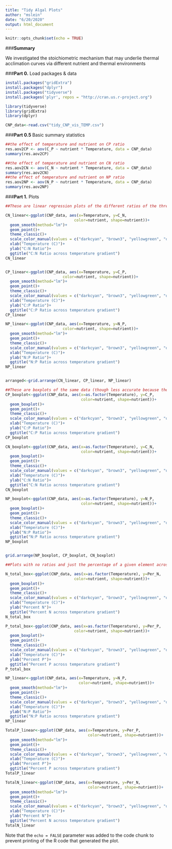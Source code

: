 ```yaml
---
title: "Tidy Algal Plots"
author: "mslein"
date: "6/20/2020"
output: html_document
---
```


```r
knitr::opts_chunk$set(echo = TRUE)
```
###**Summary**

We investigated the stoichiometric mechanism that may underlie thermal acclimation curves via different nutrient and thermal environments

###**Part 0.** Load packages & data 
```r
install.packages("gridExtra")
install.packages("dplyr")
install.packages("tidyverse")
install.packages('plyr', repos = "http://cran.us.r-project.org")

library(tidyverse)
library(gridExtra)
library(dplyr)

CNP_data<-read.csv("tidy_CNP_vis_TEMP.csv")
```
###**Part 0.5** Basic summary statistics 
```r

##the effect of temperature and nutrient on CP ratio
res.aov2CP <- aov(C_P ~ nutrient * Temperature, data = CNP_data)
summary(res.aov2CP)

##the effect of temperature and nutrient on CN ratio
res.aov2CN <- aov(C_N ~ nutrient * Temperature, data = CNP_data)
summary(res.aov2CN)
##the effect of temperature and nutrient on NP ratio
res.aov2NP <- aov(N_P ~ nutrient * Temperature, data = CNP_data)
summary(res.aov2NP)
```



###**Part 1.** Plots 
```r

##These are linear regression plots of the different ratios of the three nutrients across thermal gradient, colored by the nutrient environmen

CN_linear<-ggplot(CNP_data, aes(x=Temperature, y=C_N,
                              color=nutrient, shape=nutrient))+
  geom_smooth(method="lm")+
  geom_point()+
  theme_classic()+
  scale_color_manual(values = c("darkcyan", "brown3", "yellowgreen", "orange"))+
  xlab("Temperature (C)")+
  ylab("C:N Ratio")+
  ggtitle("C:N Ratio across temperature gradient")
CN_linear


CP_linear<-ggplot(CNP_data, aes(x=Temperature, y=C_P,
                         color=nutrient, shape=nutrient))+
  geom_smooth(method="lm")+
  geom_point()+
  theme_classic()+
  scale_color_manual(values = c("darkcyan", "brown3", "yellowgreen", "orange"))+
  xlab("Temperature (C)")+
  ylab("C:P Ratio")+
  ggtitle("C:P Ratio across temperature gradient")
CP_linear

NP_linear<-ggplot(CNP_data, aes(x=Temperature, y=N_P,
                         color=nutrient, shape=nutrient))+
  geom_smooth(method="lm")+
  geom_point()+
  theme_classic()+
  scale_color_manual(values = c("darkcyan", "brown3", "yellowgreen", "orange"))+
  xlab("Temperature (C)")+
  ylab("N:P Ratio")+
  ggtitle("N:P Ratio across temperature gradient")
NP_linear


arranged<-grid.arrange(CN_linear, CP_linear, NP_linear)

##These are boxplots of the same data (though less accurate because there are only 3 data points per treatment (tempxnutrient))
CP_boxplot<-ggplot(CNP_data, aes(x=as.factor(Temperature), y=C_P,
                                 color=nutrient, shape=nutrient))+
  geom_boxplot()+
  geom_point()+
  theme_classic()+
  scale_color_manual(values = c("darkcyan", "brown3", "yellowgreen", "orange"))+
  xlab("Temperature (C)")+
  ylab("C:P Ratio")+
  ggtitle("C:P Ratio across temperature gradient")
CP_boxplot

CN_boxplot<-ggplot(CNP_data, aes(x=as.factor(Temperature), y=C_N,
                                 color=nutrient, shape=nutrient))+
  geom_boxplot()+
  geom_point()+
  theme_classic()+
  scale_color_manual(values = c("darkcyan", "brown3", "yellowgreen", "orange"))+
  xlab("Temperature (C)")+
  ylab("C:N Ratio")+
  ggtitle("C:N Ratio across temperature gradient")
CN_boxplot

NP_boxplot<-ggplot(CNP_data, aes(x=as.factor(Temperature), y=N_P,
                                 color=nutrient, shape=nutrient))+
  geom_boxplot()+
  geom_point()+
  theme_classic()+
  scale_color_manual(values = c("darkcyan", "brown3", "yellowgreen", "orange"))+
  xlab("Temperature (C)")+
  ylab("N:P Ratio")+
  ggtitle("N:P Ratio across temperature gradient")
NP_boxplot


grid.arrange(NP_boxplot, CP_boxplot, CN_boxplot)

##Plots with no ratios and just the percentage of a given element across treatments

N_total_box<-ggplot(CNP_data, aes(x=as.factor(Temperature), y=Per_N,
                              color=nutrient, shape=nutrient))+
  geom_boxplot()+
  geom_point()+
  theme_classic()+
  scale_color_manual(values = c("darkcyan", "brown3", "yellowgreen", "orange"))+
  xlab("Temperature (C)")+
  ylab("Percent N")+
  ggtitle("Percent N across temperature gradient")
N_total_box

P_total_box<-ggplot(CNP_data, aes(x=as.factor(Temperature), y=Per_P,
                              color=nutrient, shape=nutrient))+
  geom_boxplot()+
  geom_point()+
  theme_classic()+
  scale_color_manual(values = c("darkcyan", "brown3", "yellowgreen", "orange"))+
  xlab("Temperature (C)")+
  ylab("Percent P")+
  ggtitle("Percent P across temperature gradient")
P_total_box 

NP_linear<-ggplot(CNP_data, aes(x=Temperature, y=N_P,
                                color=nutrient, shape=nutrient))+
  geom_smooth(method="lm")+
  geom_point()+
  theme_classic()+
  scale_color_manual(values = c("darkcyan", "brown3", "yellowgreen", "orange"))+
  xlab("Temperature (C)")+
  ylab("N:P Ratio")+
  ggtitle("N:P Ratio across temperature gradient")
NP_linear

TotalP_linear<-ggplot(CNP_data, aes(x=Temperature, y=Per_P,
                                    color=nutrient, shape=nutrient))+
  geom_smooth(method="lm")+
  geom_point()+
  theme_classic()+
  scale_color_manual(values = c("darkcyan", "brown3", "yellowgreen", "orange"))+
  xlab("Temperature (C)")+
  ylab("Percent P")+
  ggtitle("Percent P across temperature gradient")
TotalP_linear

TotalN_linear<-ggplot(CNP_data, aes(x=Temperature, y=Per_N,
                                    color=nutrient, shape=nutrient))+
  geom_smooth(method="lm")+
  geom_point()+
  theme_classic()+
  scale_color_manual(values = c("darkcyan", "brown3", "yellowgreen", "orange"))+
  xlab("Temperature (C)")+
  ylab("Percent N")+
  ggtitle("Percent N across temperature gradient")
TotalN_linear
```

Note that the `echo = FALSE` parameter was added to the code chunk to prevent printing of the R code that generated the plot.
